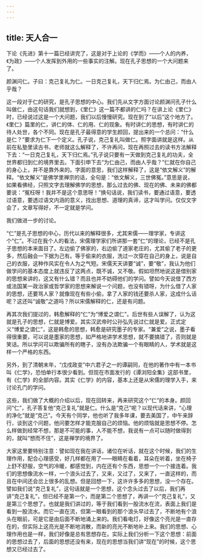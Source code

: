 ```yaml
---
---
---
```

title: 天人合一
---




下论《先进》第十一篇已经讲完了，这是对于上论的《学而》——个人的内养，《为政》——个人发挥到外用的一些事实的注解。现在孔子思想的一个大问题来了。

颜渊问仁。子曰：克己复礼为仁。一日克己复礼，天下归仁焉。为仁由己，而由人乎哉？

这一段对于仁的研究，是孔子思想的中心。我们先从文字方面讨论颜渊问孔子什么叫做仁，由这句话我们就想到，《里仁》这一篇不都讲的仁吗？在讲上论《里仁》时，已经说过这是一个大问题，我们以后慢慢研究。现在到了“以后”这个地方了。《里仁》篇里的仁，讲仁的体、仁的用、仁的现象。有时讲仁的思想，有时讲仁的待人处世，各个不同。现在是孔子最得意的学生颜回，提出来的一个总问：“什么是仁？”要求为仁下一个定义。孔子说，克己复礼叫做仁。照字面讲就是这样。从前在私塾里读古书，老师就这么解释了，不许再问，现在再照过去的读书方法解释下去：“一日克己复礼，天下归仁焉。”孔子说只要有一天做到克己复礼的功夫，全世界都归到仁的境界里去。下面引申下去“为仁由己，而由人乎哉？”仁就在你自己的身心上，并不是靠外来的。字面的意思，我们这样解释了，这是“依文解义”的解释。“依文解义”是佛学里禅宗的话，全句是：“依文解义，三世佛冤。”意思是说，如果看佛经，只照文字去理解佛学的思想，那么过去的佛、现在的佛、未来的佛都要说：“冤枉呀！我并不是这个意思呀！”换句话说，我们读书，要通过语意，要透过语意，要透过语文内涵的意义，找出思想、道理的真谛，这才叫学问。仅仅文字会了，文章写得好，不一定就是学问。

我们做进一步的讨论。

“仁”是孔子思想的中心，历代以来的解释很多，尤其宋儒——理学家，专讲这个“仁”。不过在我个人的看法，宋儒理学家们所讲那一套“仁”的理论，已经不是孔子思想的本来面目了。左边偷了佛家的，右边偷了道家老庄的，尤其偷了老子的更多，然后融会一下据为己有。等于偷来的衣服，洗过一次穿在自己的身上，说是自己的衣服，这种作风实在令人为之气短。宋儒天天讲要“诚”，要“敬”，我认为他们做学问的基本态度上就违反了这两点，既不诚，又不敬。假如坦然地说这是借别家的思想来讲的，这又有什么错？而且也并不妨碍他们的学问。譬如今天说借了西方或法国某一政治家或哲学家的思想来解说一个问题，也没有错呀，为什么借了人家的思想，还要骂人家？就像现在有些小偷，拿了人家的钱还要杀人家，这成什么话呢？这还叫“诚敬”之道吗？所以宋儒解释的仁，还是有问题。

再其次我们提过的，韩愈解释的“仁”为“博爱之谓仁”。后世有些人误解了，认为这就是孔子的思想，仁就是博爱。其实汉武帝时公孙弘先说过仁就是爱。正式定义“博爱之谓仁”，这是韩愈的思想，韩愈是研究墨子的专家。“兼爱”之说，墨子看得很重要，可以说是墨家的思想，如严格地讲学术思想，就不要搞错了，否则就是笑话。所以学问可以欺骗所有的瞎子，没有办法欺骗一个有眼睛的人，学术就是这样一个严格的东西。

另外，到了清朝末年，“戊戌政变”中六君子之一的谭嗣同，在他的著作中有一本书叫《仁学》，恐怕单行本很少看到。但现在市面发行的《谭浏阳全集》这部书里，有《仁学》的全部内容。其实《仁学》的内容，基本上还是从宋儒的理学入手，来讨论孔门的学问。

这些，我们做了大概的介绍以后，现在回转来，再来研究这个“仁”的本身。颜回问“仁”，孔子答复他“克己复礼”就是仁。什么是“克己”呢？以现代话来讲，“心理的净化”就是“克己”。今天有个同学，他也听了我多年课，要去美国了，中午来辞行，谈到这个问题，他问要怎样才能克服自己的烦恼。他的烦恼就是思想不停。怎么样做到经常不想，那是不可能的事，人不能不想，我说有一点可以随时做得到的，就叫“想而不住”，这是禅学的境界了。

大家这里要特别注意：譬如现在我在讲话，诸位在听话，就在这个时候，我们的生理作用，配合心理感受，好几样都在用了——眼睛在看着，耳朵在听着，坐在椅子上舒不舒服，空气的冷暖，都感觉到，内在还有个东西，思想一个一个接连着。我们的思想像流水一样，一个浪头过去了，又来，又过了，又来了，一直这样的，而且在中间还会岔上很多的乱想。但是回想一下，这许许多多的思想，没一个存在。譬如我们说“克己复礼”，这句话就是一个思想，这个念头过去了以后，我们再讲“克己复礼”，但已经不是第一个，而是第二个思想了，再讲一个“克己复礼”，又是第三个思想了。也就是我们讲过的，等于我们看到一股流水在流，表面上我们是看到一股流水。而它一直在流，但第一眼看到的那个浪头早过去了，不断地有个浪头在眼前，可是它是由后面不断地涌上来的。我们看电灯，好像这个亮光是一直存在的，但实际上这亮光是不断地消散，而新的亮光不断地补上来。我们的思想、心理作用也是一样，我们好像是总有思想存在。实际上我们分析一下这个思想：前面的思想过去了，后面的思想还没有来，现在的思想当我们讲“现在”的时候，这个思想又已经过去了。
